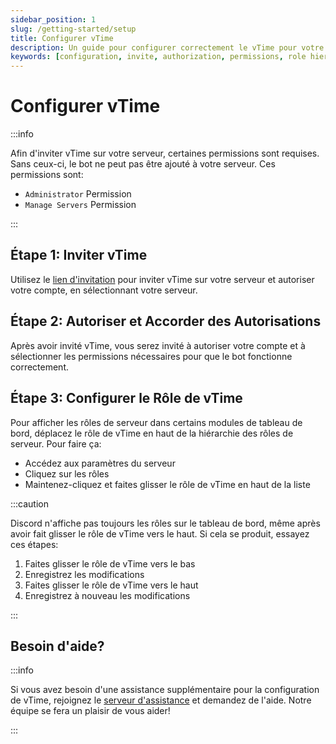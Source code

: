 ```yaml
---
sidebar_position: 1
slug: /getting-started/setup
title: Configurer vTime
description: Un guide pour configurer correctement le vTime pour votre serveur
keywords: [configuration, invite, authorization, permissions, role hierarchy]
---
```


# Configurer vTime

:::info

Afin d'inviter vTime sur votre serveur, certaines permissions sont requises. Sans ceux-ci, le bot ne peut pas être ajouté à votre serveur. Ces permissions sont:

- `Administrator` Permission
- `Manage Servers` Permission

:::

## Étape 1: Inviter vTime

Utilisez le [lien d'invitation](https://vTime.io/invite) pour inviter vTime sur votre serveur et autoriser votre compte, en sélectionnant votre serveur.

## Étape 2: Autoriser et Accorder des Autorisations

Après avoir invité vTime, vous serez invité à autoriser votre compte et à sélectionner les permissions nécessaires pour que le bot fonctionne correctement.

## Étape 3: Configurer le Rôle de vTime

Pour afficher les rôles de serveur dans certains modules de tableau de bord, déplacez le rôle de vTime en haut de la hiérarchie des rôles de serveur. Pour faire ça:

- Accédez aux paramètres du serveur
- Cliquez sur les rôles
- Maintenez-cliquez et faites glisser le rôle de vTime en haut de la liste

:::caution

Discord n'affiche pas toujours les rôles sur le tableau de bord, même après avoir fait glisser le rôle de vTime vers le haut. Si cela se produit, essayez ces étapes:

1. Faites glisser le rôle de vTime vers le bas
2. Enregistrez les modifications
3. Faites glisser le rôle de vTime vers le haut
4. Enregistrez à nouveau les modifications

:::

## Besoin d'aide?

:::info

Si vous avez besoin d'une assistance supplémentaire pour la configuration de vTime, rejoignez le [serveur d'assistance](https://discord.gg/vTime) et demandez de l'aide. Notre équipe se fera un plaisir de vous aider!

:::
